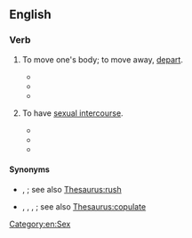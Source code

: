==English==

===Verb===
{{head|en|verb}}

# {{lb|en|colloquial}} To move one's body; to move away, [[depart]].
#* {{quote-book|en|year=1996|authorlink=Matt Braun|first=Matt|last=Braun|title=Bloody Hand|publisher=St. Martin's Press|isbn=0312958390|page=222|passage=Now ye and yore boys jest '''haul yore ashes''' and start makin' tracks back to the Yellowstone.}}
#* {{quote-book|en|year=2001|first=William W.|last=Johnstone|title=Code of the Mountain Man|publisher=Pinnacle Books|isbn=0786013044|page=265|passage="Then leave, you yeller-belly!" Luttie said. "You're paid up. '''Haul your ashes'''."<br />"I believe I'll just do that little thing. I'm pullin' out...."}}
#* {{quote-book|en|year=2002|authorlink=Matt Braun|first=Matt|last=Braun|title=Hangman's Creek|publisher=St. Martin's Press|isbn=0312981759|pages=91–93|passage=Tate uncorked a haymaker, and Starbuck ducked low, belted him in the gut.... The impact buckled Tate.... He was out cold....<br />"Anybody [referring to Starbuck] that can '''haul Sam Tate's ashes''' is my kinda of man...."}}
# {{lb|en|euphemistic}} To have [[sexual intercourse]].
#* {{quote-book|en|year=1989|authorlink=Gilbert Sorrentino|first=Gilbert|last=Sorrentino|title=Misterioso|newversion=republished in|title2=Pack of Lies|year2=1997|publisher2=Dalkey Archive Press|isbn2=1564781542|page2=349|passage="George Brent has got one hell of a schlong on him," Tabitha ventures.<br />"And how!" Lucy agrees enthusiastically. "I'd '''haul his ashes for him''' any time."}}
#* {{quote-book|en|year=2002|first=Stephen J.|last=Cannell|title=The Viking Funeral|publisher=St. Martin's Press|isbn=0312983433|page=157|passage=Just do me a favor: if you decide to '''haul her ashes''', don't tell Victory. He's got a crush on her, and so far she won't give him any play.}}
#* {{quote-book|en|year=2004|author=Iceberg Slim|title=Mama Black Widow|publisher=Holloway House Publishing|isbn=0870679317|page=293|passage=I still get beautiful ladies to '''haul my ashes''' when my old balls get heavy.}}

====Synonyms====
* {{sense|to move away}} {{l|en|haul ass}}, {{l|en|skedaddle}}; see also [[Thesaurus:rush]]
* {{sense|to have sexual intercourse}} {{l|en|discuss Uganda}}, {{l|en|have sex}}, {{l|en|Netflix and chill}}, {{l|en|show someone one's etchings}}; see also [[Thesaurus:copulate]]

[[Category:en:Sex]]